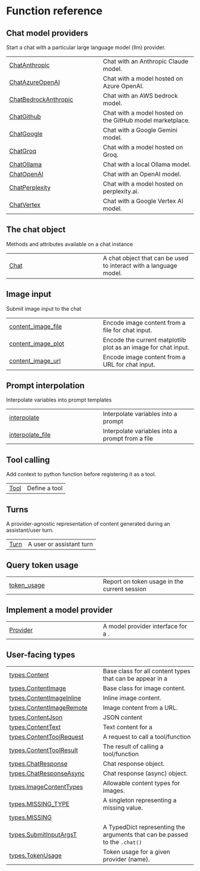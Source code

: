 # Function reference {.doc .doc-index}

## Chat model providers

Start a chat with a particular large language model (llm) provider.

| | |
| --- | --- |
| [ChatAnthropic](ChatAnthropic.qmd#chatlas.ChatAnthropic) | Chat with an Anthropic Claude model. |
| [ChatAzureOpenAI](ChatAzureOpenAI.qmd#chatlas.ChatAzureOpenAI) | Chat with a model hosted on Azure OpenAI. |
| [ChatBedrockAnthropic](ChatBedrockAnthropic.qmd#chatlas.ChatBedrockAnthropic) | Chat with an AWS bedrock model. |
| [ChatGithub](ChatGithub.qmd#chatlas.ChatGithub) | Chat with a model hosted on the GitHub model marketplace. |
| [ChatGoogle](ChatGoogle.qmd#chatlas.ChatGoogle) | Chat with a Google Gemini model. |
| [ChatGroq](ChatGroq.qmd#chatlas.ChatGroq) | Chat with a model hosted on Groq. |
| [ChatOllama](ChatOllama.qmd#chatlas.ChatOllama) | Chat with a local Ollama model. |
| [ChatOpenAI](ChatOpenAI.qmd#chatlas.ChatOpenAI) | Chat with an OpenAI model. |
| [ChatPerplexity](ChatPerplexity.qmd#chatlas.ChatPerplexity) | Chat with a model hosted on perplexity.ai. |
| [ChatVertex](ChatVertex.qmd#chatlas.ChatVertex) | Chat with a Google Vertex AI model. |

## The chat object

Methods and attributes available on a chat instance

| | |
| --- | --- |
| [Chat](Chat.qmd#chatlas.Chat) | A chat object that can be used to interact with a language model. |

## Image input

Submit image input to the chat

| | |
| --- | --- |
| [content_image_file](content_image_file.qmd#chatlas.content_image_file) | Encode image content from a file for chat input. |
| [content_image_plot](content_image_plot.qmd#chatlas.content_image_plot) | Encode the current matplotlib plot as an image for chat input. |
| [content_image_url](content_image_url.qmd#chatlas.content_image_url) | Encode image content from a URL for chat input. |

## Prompt interpolation

Interpolate variables into prompt templates

| | |
| --- | --- |
| [interpolate](interpolate.qmd#chatlas.interpolate) | Interpolate variables into a prompt |
| [interpolate_file](interpolate_file.qmd#chatlas.interpolate_file) | Interpolate variables into a prompt from a file |

## Tool calling

Add context to python function before registering it as a tool.

| | |
| --- | --- |
| [Tool](Tool.qmd#chatlas.Tool) | Define a tool |

## Turns

A provider-agnostic representation of content generated during an assistant/user turn.

| | |
| --- | --- |
| [Turn](Turn.qmd#chatlas.Turn) | A user or assistant turn |

## Query token usage

| | |
| --- | --- |
| [token_usage](token_usage.qmd#chatlas.token_usage) | Report on token usage in the current session |

## Implement a model provider

| | |
| --- | --- |
| [Provider](Provider.qmd#chatlas.Provider) | A model provider interface for a [](`~chatlas.Chat`). |

## User-facing types

| | |
| --- | --- |
| [types.Content](types.Content.qmd#chatlas.types.Content) | Base class for all content types that can be appear in a [](`~chatlas.Turn`) |
| [types.ContentImage](types.ContentImage.qmd#chatlas.types.ContentImage) | Base class for image content. |
| [types.ContentImageInline](types.ContentImageInline.qmd#chatlas.types.ContentImageInline) | Inline image content. |
| [types.ContentImageRemote](types.ContentImageRemote.qmd#chatlas.types.ContentImageRemote) | Image content from a URL. |
| [types.ContentJson](types.ContentJson.qmd#chatlas.types.ContentJson) | JSON content |
| [types.ContentText](types.ContentText.qmd#chatlas.types.ContentText) | Text content for a [](`~chatlas.Turn`) |
| [types.ContentToolRequest](types.ContentToolRequest.qmd#chatlas.types.ContentToolRequest) | A request to call a tool/function |
| [types.ContentToolResult](types.ContentToolResult.qmd#chatlas.types.ContentToolResult) | The result of calling a tool/function |
| [types.ChatResponse](types.ChatResponse.qmd#chatlas.types.ChatResponse) | Chat response object. |
| [types.ChatResponseAsync](types.ChatResponseAsync.qmd#chatlas.types.ChatResponseAsync) | Chat response (async) object. |
| [types.ImageContentTypes](types.ImageContentTypes.qmd#chatlas.types.ImageContentTypes) | Allowable content types for images. |
| [types.MISSING_TYPE](types.MISSING_TYPE.qmd#chatlas.types.MISSING_TYPE) | A singleton representing a missing value. |
| [types.MISSING](types.MISSING.qmd#chatlas.types.MISSING) |  |
| [types.SubmitInputArgsT](types.SubmitInputArgsT.qmd#chatlas.types.SubmitInputArgsT) | A TypedDict representing the arguments that can be passed to the `.chat()` |
| [types.TokenUsage](types.TokenUsage.qmd#chatlas.types.TokenUsage) | Token usage for a given provider (name). |